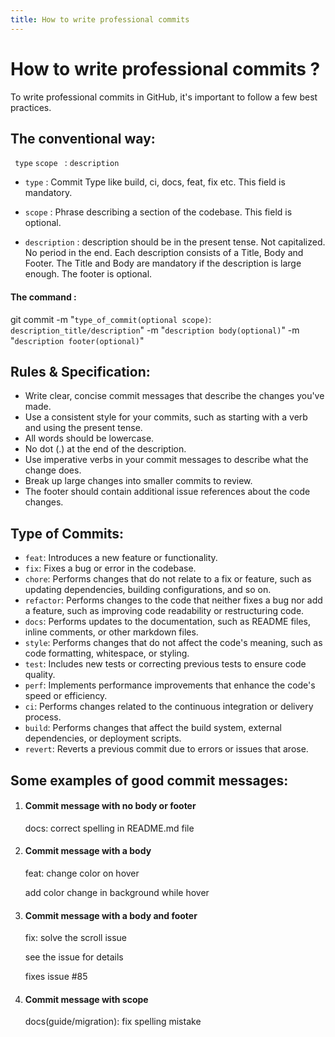 ```yaml
---
title: How to write professional commits
---
```


# How to write professional commits ?

To write professional commits in GitHub, it's important to follow a few best practices.

## The conventional way:

` type` `scope ` : `description`

- `type` : Commit Type like build, ci, docs, feat, fix etc. This field is mandatory.

- `scope` : Phrase describing a section of the codebase. This field is optional.

- `description` : description should be in the present tense. Not capitalized. No period in the end. Each description consists of a Title, Body and Footer. The Title and Body are mandatory if the description is large enough. The footer is optional.

#### The command :

git commit -m "`type_of_commit(optional scope)`: `description_title/description`" -m "`description body(optional)`" -m "`description footer(optional)`"

## Rules & Specification:

- Write clear, concise commit messages that describe the changes you've made.
- Use a consistent style for your commits, such as starting with a verb and using the present tense.
- All words should be lowercase.
- No dot (.) at the end of the description.
- Use imperative verbs in your commit messages to describe what the change does.
- Break up large changes into smaller commits to review.
- The footer should contain additional issue references about the code changes.

## Type of Commits:

- `feat`: Introduces a new feature or functionality.
- `fix`: Fixes a bug or error in the codebase.
- `chore`: Performs changes that do not relate to a fix or feature, such as updating dependencies, building configurations, and so on.
- `refactor`: Performs changes to the code that neither fixes a bug nor add a feature, such as improving code readability or restructuring code.
- `docs`: Performs updates to the documentation, such as README files, inline comments, or other markdown files.
- `style`: Performs changes that do not affect the code's meaning, such as code formatting, whitespace, or styling.
- `test`: Includes new tests or correcting previous tests to ensure code quality.
- `perf`: Implements performance improvements that enhance the code's speed or efficiency.
- `ci`: Performs changes related to the continuous integration or delivery process.
- `build`: Performs changes that affect the build system, external dependencies, or deployment scripts.
- `revert`: Reverts a previous commit due to errors or issues that arose.

## Some examples of good commit messages:

1.  #### Commit message with no body or footer

    docs: correct spelling in README.md file

2.  #### Commit message with a body

    feat: change color on hover

    add color change in background while hover

3.  #### Commit message with a body and footer

    fix: solve the scroll issue

    see the issue for details

    fixes issue #85

4.  #### Commit message with scope

    docs(guide/migration): fix spelling mistake
